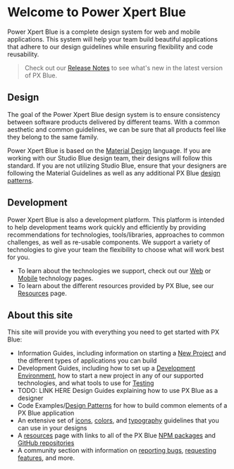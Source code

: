 # Welcome to Power Xpert Blue
Power Xpert Blue is a complete design system for web and mobile applications. This system will help your team build beautiful applications that adhere to our design guidelines while ensuring flexibility and code reusability.

>Check out our [Release Notes](/release-notes) to see what's new in the latest version of PX Blue.

## Design
The goal of the Power Xpert Blue design system is to ensure consistency between software products delivered by different teams. With a common aesthetic and common guidelines, we can be sure that all products feel like they belong to the same family.

Power Xpert Blue is based on the [Material Design](https://material.io/) language. If you are working with our Studio Blue design team, their designs will follow this standard. If you are not utilizing Studio Blue, ensure that your designers are following the Material Guidelines as well as any additional PX Blue [design patterns](/patterns).

## Development
Power Xpert Blue is also a development platform. This platform is intended to help development teams work quickly and efficiently by providing recommendations for technologies, tools/libraries, approaches to common challenges, as well as re-usable components. We support a variety of technologies to give your team the flexibility to choose what will work best for you.

* To learn about the technologies we support, check out our [Web](/development/frameworks-web/intro) or [Mobile](/development/frameworks-mobile/intro) technology pages.
* To learn about the different resources provided by PX Blue, see our [Resources](/resources) page.

## About this site
This site will provide you with everything you need to get started with PX Blue: 

- Information Guides, including information on starting a [New Project](/get-started/new-project) and the different types of applications you can build
- Development Guides, including how to set up a [Development Environment](/development/environment), how to start a new project in any of our supported technologies, and what tools to use for [Testing](/development/testing)
- TODO: LINK HERE Design Guides explaining how to use PX Blue as a designer
- Code Examples/[Design Patterns](/patterns) for how to build common elements of a PX Blue application
- An extensive set of [icons](/style/iconography), [colors](/style/color), and [typography](/style/typography) guidelines that you can use in your designs
- A [resources](/resources) page with links to all of the PX Blue [NPM packages](https://www.npmjs.com/org/pxblue) and [GitHub repositories](https://github.com/pxblue)
- A community section with information on [reporting bugs](/community/bugs), [requesting features](/community/features), and more.